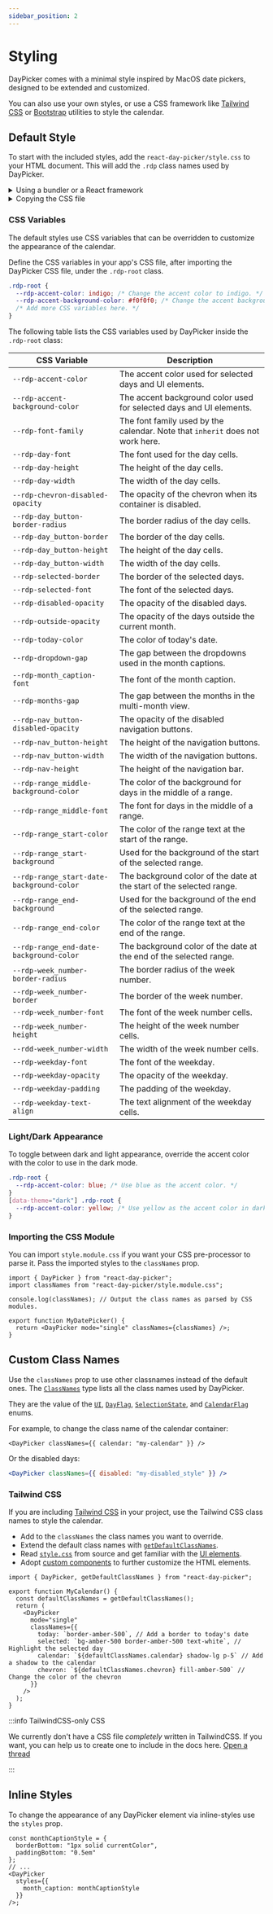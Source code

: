 ```yaml
---
sidebar_position: 2
---
```


# Styling

DayPicker comes with a minimal style inspired by MacOS date pickers, designed to be extended and customized.

You can also use your own styles, or use a CSS framework like [Tailwind CSS](https://tailwindcss.com) or [Bootstrap](https://getbootstrap.com) utilities to style the calendar.

## Default Style

To start with the included styles, add the `react-day-picker/style.css` to your HTML document. This will add the `.rdp` class names used by DayPicker.

<details>
<summary>Using a bundler or a React framework</summary>

If you are using a React framework, such as [Next.js](http://nextjs.org) or [Gatsby](https://www.gatsbyjs.com), or a bundler like Webpack with [css-loader](https://webpack.js.org/loaders/css-loader/), import the CSS file from your app's main JavaScript or TypeScript file:

```tsx title="./App.jsx"
import "react-day-picker/style.css";
```

</details>

<details>
<summary>Copying the CSS file</summary>

If you are not using a bundler, you can copy the CSS file to your project. See [style.css](https://github.com/gpbl/react-day-picker/blob/main/src/style.css) in the DayPicker repository for the source.

```html title="./public/index.html"
<style>
  /* Copy the content of the style.css file here. */
</style>
```

</details>

### CSS Variables

The default styles use CSS variables that can be overridden to customize the appearance of the calendar.

Define the CSS variables in your app's CSS file, after importing the DayPicker CSS file, under the `.rdp-root` class.

```css title="./app/global.css"
.rdp-root {
  --rdp-accent-color: indigo; /* Change the accent color to indigo. */
  --rdp-accent-background-color: #f0f0f0; /* Change the accent background color. */
  /* Add more CSS variables here. */
}
```

The following table lists the CSS variables used by DayPicker inside the `.rdp-root` class:

| CSS Variable                              | Description                                                                   |
| ----------------------------------------- | ----------------------------------------------------------------------------- |
| `--rdp-accent-color`                      | The accent color used for selected days and UI elements.                      |
| `--rdp-accent-background-color`           | The accent background color used for selected days and UI elements.           |
| `--rdp-font-family`                       | The font family used by the calendar. Note that `inherit` does not work here. |
| `--rdp-day-font`                          | The font used for the day cells.                                              |
| `--rdp-day-height`                        | The height of the day cells.                                                  |
| `--rdp-day-width`                         | The width of the day cells.                                                   |
| `--rdp-chevron-disabled-opacity`          | The opacity of the chevron when its container is disabled.                    |
| `--rdp-day_button-border-radius`          | The border radius of the day cells.                                           |
| `--rdp-day_button-border`                 | The border of the day cells.                                                  |
| `--rdp-day_button-height`                 | The height of the day cells.                                                  |
| `--rdp-day_button-width`                  | The width of the day cells.                                                   |
| `--rdp-selected-border`                   | The border of the selected days.                                              |
| `--rdp-selected-font`                     | The font of the selected days.                                                |
| `--rdp-disabled-opacity`                  | The opacity of the disabled days.                                             |
| `--rdp-outside-opacity`                   | The opacity of the days outside the current month.                            |
| `--rdp-today-color`                       | The color of today's date.                                                    |
| `--rdp-dropdown-gap`                      | The gap between the dropdowns used in the month captions.                     |
| `--rdp-month_caption-font`                | The font of the month caption.                                                |
| `--rdp-months-gap`                        | The gap between the months in the multi-month view.                           |
| `--rdp-nav_button-disabled-opacity`       | The opacity of the disabled navigation buttons.                               |
| `--rdp-nav_button-height`                 | The height of the navigation buttons.                                         |
| `--rdp-nav_button-width`                  | The width of the navigation buttons.                                          |
| `--rdp-nav-height`                        | The height of the navigation bar.                                             |
| `--rdp-range_middle-background-color`     | The color of the background for days in the middle of a range.                |
| `--rdp-range_middle-font`                 | The font for days in the middle of a range.                                   |
| `--rdp-range_start-color`                 | The color of the range text at the start of the range.                        |
| `--rdp-range_start-background`            | Used for the background of the start of the selected range.                   |
| `--rdp-range_start-date-background-color` | The background color of the date at the start of the selected range.          |
| `--rdp-range_end-background`              | Used for the background of the end of the selected range.                     |
| `--rdp-range_end-color`                   | The color of the range text at the end of the range.                          |
| `--rdp-range_end-date-background-color`   | The background color of the date at the end of the selected range.            |
| `--rdp-week_number-border-radius`         | The border radius of the week number.                                         |
| `--rdp-week_number-border`                | The border of the week number.                                                |
| `--rdp-week_number-font`                  | The font of the week number cells.                                            |
| `--rdp-week_number-height`                | The height of the week number cells.                                          |
| `--rdd-week_number-width`                 | The width of the week number cells.                                           |
| `--rdp-weekday-font`                      | The font of the weekday.                                                      |
| `--rdp-weekday-opacity`                   | The opacity of the weekday.                                                   |
| `--rdp-weekday-padding`                   | The padding of the weekday.                                                   |
| `--rdp-weekday-text-align`                | The text alignment of the weekday cells.                                      |

### Light/Dark Appearance

To toggle between dark and light appearance, override the accent color with the color to use in the dark mode.

```css
.rdp-root {
  --rdp-accent-color: blue; /* Use blue as the accent color. */
}
[data-theme="dark"] .rdp-root {
  --rdp-accent-color: yellow; /* Use yellow as the accent color in dark mode. */
}
```

### Importing the CSS Module

You can import `style.module.css` if you want your CSS pre-processor to parse it. Pass the imported styles to the `classNames` prop.

```tsx title="./MyDatePicker.jsx"
import { DayPicker } from "react-day-picker";
import classNames from "react-day-picker/style.module.css";

console.log(classNames); // Output the class names as parsed by CSS modules.

export function MyDatePicker() {
  return <DayPicker mode="single" classNames={classNames} />;
}
```

<BrowserWindow>
  <Examples.CssModules />
</BrowserWindow>

## Custom Class Names

Use the `classNames` prop to use other classnames instead of the default ones. The [`ClassNames`](../api/type-aliases/ClassNames.md) type lists all the class names used by DayPicker.

They are the value of the [`UI`](../api/enumerations/UI.md), [`DayFlag`](../api/enumerations/DayFlag.md), [`SelectionState`](../api/enumerations/SelectionState.md), and [`CalendarFlag`](../api/enumerations/CalendarFlag.md) enums.

For example, to change the class name of the calendar container:

```tsx
<DayPicker classNames={{ calendar: "my-calendar" }} />
```

Or the disabled days:

```jsx
<DayPicker classNames={{ disabled: "my-disabled_style" }} />
```

### Tailwind CSS

If you are including [Tailwind CSS](https://tailwindcss.com) in your project, use the Tailwind CSS class names to style the calendar.

- Add to the `classNames` the class names you want to override.
- Extend the default class names with [`getDefaultClassNames`](../api/functions//getDefaultClassNames.md).
- Read [`style.css`](https://github.com/gpbl/react-day-picker/blob/main/src/style.css) from source and get familiar with the [UI elements](../using-daypicker/anatomy.mdx).
- Adopt [custom components](../advanced-guides/custom-components.mdx) to further customize the HTML elements.

```tsx
import { DayPicker, getDefaultClassNames } from "react-day-picker";

export function MyCalendar() {
  const defaultClassNames = getDefaultClassNames();
  return (
    <DayPicker
      mode="single"
      classNames={{
        today: `border-amber-500`, // Add a border to today's date
        selected: `bg-amber-500 border-amber-500 text-white`, // Highlight the selected day
        calendar: `${defaultClassNames.calendar} shadow-lg p-5` // Add a shadow to the calendar
        chevron: `${defaultClassNames.chevron} fill-amber-500` // Change the color of the chevron
      }}
    />
  );
}
```

<BrowserWindow>
  <Examples.TailwindCSS />
</BrowserWindow>

:::info TailwindCSS-only CSS

We currently don't have a CSS file _completely_ written in TailwindCSS. If you want, you can help us to create one to include in the docs here. [Open a thread](https://github.com/gpbl/react-day-picker/discussions/new?category=ideas)

:::

## Inline Styles

To change the appearance of any DayPicker element via inline-styles use the `styles` prop.

```tsx
const monthCaptionStyle = {
  borderBottom: "1px solid currentColor",
  paddingBottom: "0.5em"
};
// ...
<DayPicker
  styles={{
    month_caption: monthCaptionStyle
  }}
/>;
```
